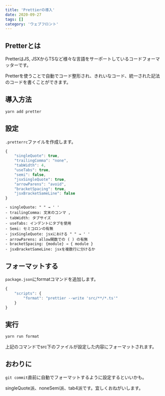 ```yaml
---
title: 'Prettierの導入'
date: 2020-09-27
tags: []
category: 'ウェブフロント'
---
```


## Pretterとは

PretterはJS, JSXからTSなど様々な言語をサーポートしているコードフォーマッターです。

Pretterを使うことで自動でコード整形され、きれいなコード、統一された記法のコードを書くことができます。

## 導入方法

```bash
yarn add pretter
```

## 設定

`.pretterrc`ファイルを作成します。

```js
{
	"singleQuote": true,
	"trailingComma": "none",
	"tabWidth": 4,
	"useTabs": true,
	"semi": false,
	"jsxSingleQuote": true,
	"arrowParens": "avoid",
	"bracketSpacing": true,
	"jsxBracketSameLine": false
}
```

```
- singleQuote: " " → ' '
- trailingComma: 文末のコンマ ,
- tabWidth: タブサイズ
- useTabs: インデントにタブを使用
- Semi: セミコロンの有無
- jsxSingleQuote: jsxにおける " " → ' '
- arrowParens: allow関数での ( ) の有無
- bracketSpacing: {module} → { module }
- jsxBracketSameLine: jsxを複数行に分けるか
```

## フォーマットする

`package.json`にformatコマンドを追加します。

```javascript
{
    "scripts": {
        "format": "prettier --write 'src/**/*.ts'"
    }
}
```

## 実行

```bash
yarn run format
```

上記のコマンドでsrc下のファイルが設定した内容にフォーマットされます。

## おわりに

`git commit`直前に自動でフォーマットするように設定するといいかも。

singleQuote派、noneSemi派、tab4派です。宜しくおねがいします。
